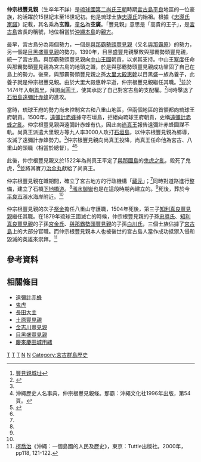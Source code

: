 {{東亞男性歷史人物
|名稱 =仲宗根豐見親
|身份 =[[宮古島|宮古島]][[平良市|平良]]地區[[豪族|豪族]]
|國家 =[[琉球國|琉球國]]
|時代 =[[第二尚氏王朝|第二尚氏王朝]]
|主君 =
|屆數 =
|最高職務 =頭職
|前任 = 
|繼任 =
|圖片名稱 =Nakasone tyumiya tomb.jpg
|圖片大小 =250px
|圖片說明 =仲宗根豐見親之墓<br /><small>位於今[[宮古島|宮古島]][[平良市|平良市]]</small> 
|姓 =忠導
|名 =
|姓名 =
|字 =
|名乘 =玄雅
|官職 =
|封爵 =豐見親
|封號 =
|位階 =
|封地 =仲宗根
|神號 =
|尊號 =
|氏族 =忠導氏
|籍貫 =琉球國宮古島
|本貫 =
|祖籍 =
|本籍 =
|出身地 =
|府邸 =
|世系 = 
|初名 =
|童名 =空廣
|小字 =
|別名 =
|號 =
|法號 =
|院號 =
|其他名號 =
|出生日期 =
|出生地點 =[[琉球國|琉球國]][[宮古島|宮古島]][[平良市|平良]]
|婚年 =
|逝世年 =
|逝世地 =
|諡號 =
|墓葬 =[[平良市|平良市]]漲水海岸附近
|祠廟 =[[宮古神社|宮古神社]]
|父親 =[[真譽之子|真譽之子]]
|嫡母 =
|母親 =目娥月
|養父 =大里大殿惠幹
|元配 =
|正室 =
|妻 =宇津免嘉
|兄弟 =真濃茶天太<br>伊壽金中氏<br>伊志津利<br>滿喜屋利<br>[[知屋盛土賀豐見親|知屋盛土賀豐見親]]
|姊妹 =
|子 =金盛<br>祭金<br>知利真良
|女 =
|養子 =
|養女 =
|繼子 =
|繼女 =
|其他親屬 =
|出身 = <!---此处指科举出身--->
|功名 = 
|經歷 = 
|著作 =
|注釋 =
}}
{{Lewchewan|kanji=仲宗根豐見親|kana=ナカジュニトゥユミャ<ref>{{Cite web |url=http://ryukyu-lang.lib.u-ryukyu.ac.jp/srnh/details.php?ID=SN40128 |title=存档副本 |accessdate=2012-05-24 |archive-date=2020-05-19 |archive-url=https://web.archive.org/web/20200519231826/http://ryukyu-lang.lib.u-ryukyu.ac.jp/srnh/details.php?ID=SN40128 |dead-url=no }}</ref>|romaji=Nakazuni tuyumya}}
'''仲宗根豐見親'''（生卒年不詳）是[[琉球國|琉球國]][[第二尚氏王朝|第二尚氏王朝]]時期[[宮古島|宮古島]][[平良市|平良]]地區的一位豪族，約活躍於15世紀末至16世紀初。他是琉球士族[[忠導氏|忠導氏]]的始祖。根據《[[忠導氏家譜|忠導氏家譜]]》記載，其名乘為'''玄雅'''，[[童名|童名]]為'''空廣'''。「豐見親」意思是「高貴的王子」，是[[宮古島|宮古島]]酋長的稱號，地位相當於[[沖繩本島|沖繩本島]]的[[親方|親方]]。

最早，宮古島分為兩個勢力，一個是[[與那霸勢頭豐見親|與那霸勢頭豐見親]]（又名[[與那霸原|與那霸原]]）的勢力，另一個是[[目黑盛豐見親|目黑盛豐見親]]的勢力。1390年，目黑盛豐見親擊敗與那霸勢頭豐見親，統一了宮古島。與那霸勢頭豐見親向[[中山王國|中山王國]]朝貢，以求其支持。中山王[[察度|察度]]任命與那霸勢頭豐見親為宮古島的地頭之職，於是與那霸勢頭豐見親成功鞏固了自己在島上的勢力。後來，與那霸勢頭豐見親之孫[[大里大殿惠幹|大里大殿惠幹]]以目黑盛一族為養子，此養子就是仲宗根豐見親。由於大里大殿惠幹早逝，仲宗根豐見親繼任其職。<ref>[http://www5.ocn.ne.jp/~umasijin/gusuku7/thumiya.htm 豐見親城址]{{dead link|date=2017年11月 |bot=InternetArchiveBot |fix-attempted=yes }}</ref>並於1474年入朝[[首里|首里]]，拜謁[[尚圓王|尚圓王]]，使其承認了自己對宮古島的支配權。<ref name="rekishi">{{Cite web |url=http://www.miyakojima.ne.jp/gaiyo/history01.htm |script-title=ja:宮古の歴史 |accessdate=2010-12-06 |archive-date=2005-11-03 |archive-url=https://web.archive.org/web/20051103040134/http://www.miyakojima.ne.jp/gaiyo/history01.htm |dead-url=no }}</ref>同時擊退了[[石垣島|石垣島]][[遠彌計赤蜂|遠彌計赤蜂]]的進攻。

當時，琉球王府的勢力尚未控制宮古和八重山地區，但兩個地區的首領都向琉球王府朝貢。1500年，[[遠彌計赤蜂|遠彌計赤蜂]]據守石垣島，拒絕向琉球王府朝貢，史稱[[遠彌計赤蜂之亂|遠彌計赤蜂之亂]]。仲宗根豐見親與遠彌計赤蜂有仇，因此向[[尚真王|尚真王]]報告遠彌計赤蜂圖謀不軌。尚真王派遣大里親方等九人率3000人攻打[[石垣島|石垣島]]，以仲宗根豐見親為鄉導，攻滅了遠彌計赤蜂勢力。<ref name="rekishi"/>仲宗根豐見親向尚真王投降，尚真王任命他為宮古、八重山的頭職（相當於總督）。<ref name="Bunka-sha">沖繩歷史人名事典，仲宗根豐見親條。那霸：沖繩文化社1996年出版，第54頁。</ref><ref name="asahi">{{Cite web |url=http://kotobank.jp/word/%E4%BB%B2%E5%AE%97%E6%A0%B9%E8%B1%8A%E8%A6%8B%E8%A6%AA |title=朝日日本歷史人物事典，仲宗根豐見親條 |accessdate=2010-12-06 |archive-date=2013-11-02 |archive-url=https://web.archive.org/web/20131102144002/http://kotobank.jp/word/%E4%BB%B2%E5%AE%97%E6%A0%B9%E8%B1%8A%E8%A6%8B%E8%A6%AA |dead-url=no }}</ref>

此後，仲宗根豐見親又於1522年為尚真王平定了[[與那國島|與那國島]]的[[鬼虎之亂|鬼虎之亂]]，殺死了鬼虎，<ref name="rekishi"/>並將其寶刀[[治金丸|治金丸]]獻給了尚真王。

仲宗根豐見親在職期間，確立了宮古地方的行政機構「[[藏元_(琉球)|藏元]]」；<ref name="rekishi"/>同時對道路進行整備，建立了石橋[[下地橋道|下地橋道]]。<ref name="Bunka-sha"/>[[漲水御嶽|漲水御嶽]]也是在這段時期內建立的。<ref name="rekishi"/>死後，葬於今[[平良市|平良市]]漲水海岸附近。<ref name="asahi"/>

仲宗根豐見親的次子[[祭金|祭金]]擔任八重山守護職，1504年死後，第三子[[知利真良豐見親|知利真良豐見親]]繼任其職。在1879年琉球王國滅亡的時候，仲宗根豐見親的子孫[[忠導氏|忠導氏]]、[[知利真良豐見親|知利真良豐見親]]的子孫[[宮金氏|宮金氏]]、[[與那霸勢頭豐見親|與那霸勢頭豐見親]]的子孫[[白川氏|白川氏]]，三個士族佔據了[[宮古島|宮古島]]上的大部分官職。而仲宗根豐見親本人也被後世的宮古島人當作成功抵禦入侵和毀滅的英雄來崇拜。<ref>[[柯喬治|柯喬治]]《沖繩：一個島國的人民及歷史》，東京：Tuttle出版社。2000年，pp118, 121-122.</ref>
==參考資料==
{{reflist}}
==相關條目==
*[[遠彌計赤蜂|遠彌計赤蜂]]
*[[鬼虎|鬼虎]]
*[[長田大主|長田大主]]
*[[土原豐見親|土原豐見親]]
*[[金志川豐見親|金志川豐見親]]
*[[目黑盛豐見親|目黑盛豐見親]]
*[[慶來慶田城用緒|慶來慶田城用緒]]

[[Category:第二尚氏王朝人物|T]]
[[Category:琉球軍事人物|T]]
[[Category:忠導姓|T]]
[[Category:琉球人物神|N]]
[[Category:琉球神祇|N]]
[[Category:宮古群島歷史|Category:宮古群島歷史]]